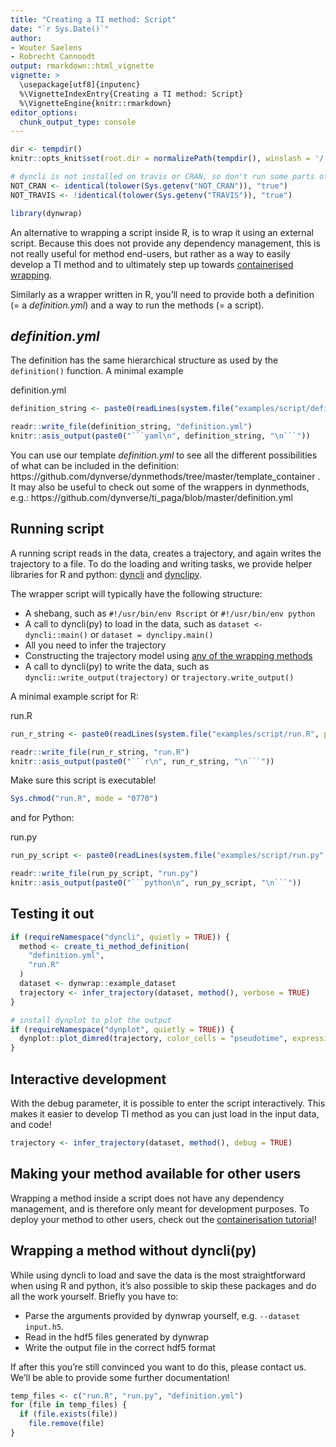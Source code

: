 ```yaml
---
title: "Creating a TI method: Script"
date: "`r Sys.Date()`"
author:
- Wouter Saelens
- Robrecht Cannoodt
output: rmarkdown::html_vignette
vignette: >
  \usepackage[utf8]{inputenc}
  %\VignetteIndexEntry{Creating a TI method: Script}
  %\VignetteEngine{knitr::rmarkdown}
editor_options: 
  chunk_output_type: console
---
```


```r
dir <- tempdir()
knitr::opts_knit$set(root.dir = normalizePath(tempdir(), winslash = '/'))

# dyncli is not installed on travis or CRAN, so don't run some parts of the vignette there
NOT_CRAN <- identical(tolower(Sys.getenv("NOT_CRAN")), "true")
NOT_TRAVIS <- !identical(tolower(Sys.getenv("TRAVIS")), "true")
```

```r
library(dynwrap)
```

An alternative to wrapping a script inside R, is to wrap it using an external script. Because this does not provide any dependency management, this is not really useful for method end-users, but rather as a way to easily develop a TI method and to ultimately step up towards [containerised wrapping](../create_ti_method_container).

Similarly as a wrapper written in R, you'll need to provide both a definition (= a _definition.yml_) and a way to run the methods (= a script).

## _definition.yml_

The definition has the same hierarchical structure as used by the `definition()` function. A minimal example

<div class="filename">definition.yml</div>
```r
definition_string <- paste0(readLines(system.file("examples/script/definition.yml", package = "dynwrap")), "\n", collapse = "")

readr::write_file(definition_string, "definition.yml")
knitr::asis_output(paste0("```yaml\n", definition_string, "\n```"))
```

You can use our template _definition.yml_ to see all the different possibilities of what can be included in the definition: https://github.com/dynverse/dynmethods/tree/master/template_container . It may also be useful to check out  some of the wrappers in dynmethods, e.g.: https://github.com/dynverse/ti_paga/blob/master/definition.yml

## Running script

A running script reads in the data, creates a trajectory, and again writes the trajectory to a file. To do the loading and writing tasks, we provide helper libraries for R and python: [dyncli](https://github.com/dynverse/dyncli) and [dynclipy](https://github.com/dynverse/dynclipy).

The wrapper script will typically have the following structure:

- A shebang, such as `#!/usr/bin/env Rscript` or `#!/usr/bin/env python`
- A call to dyncli(py) to load in the data, such as `dataset <- dyncli::main()` or `dataset = dynclipy.main()`
- All you need to infer the trajectory
- Constructing the trajectory model using [any of the wrapping methods](../create_ti_method_wrappers)
- A call to dyncli(py) to write the data, such as `dyncli::write_output(trajectory)` or `trajectory.write_output()`

A minimal example script for R:

<div class="filename">run.R</div>
```r
run_r_string <- paste0(readLines(system.file("examples/script/run.R", package = "dynwrap")), "\n", collapse = "")

readr::write_file(run_r_string, "run.R")
knitr::asis_output(paste0("```r\n", run_r_string, "\n```"))
```

Make sure this script is executable!

```r
Sys.chmod("run.R", mode = "0770")
```

and for Python:

<div class="filename">run.py</div>
```r
run_py_script <- paste0(readLines(system.file("examples/script/run.py", package = "dynwrap")), "\n", collapse = "")

readr::write_file(run_py_script, "run.py")
knitr::asis_output(paste0("```python\n", run_py_script, "\n```"))
```

## Testing it out

```r
if (requireNamespace("dyncli", quietly = TRUE)) {
  method <- create_ti_method_definition(
    "definition.yml",
    "run.R"
  )
  dataset <- dynwrap::example_dataset
  trajectory <- infer_trajectory(dataset, method(), verbose = TRUE)
}
```


```r
# install dynplot to plot the output
if (requireNamespace("dynplot", quietly = TRUE)) {
  dynplot::plot_dimred(trajectory, color_cells = "pseudotime", expression_source = as.matrix(dataset$expression))
}
```

## Interactive development

With the debug parameter, it is possible to enter the script interactively. This makes it easier to develop TI method as you can just load in the input data, and code!

```r
trajectory <- infer_trajectory(dataset, method(), debug = TRUE)
```

## Making your method available for other users

Wrapping a method inside a script does not have any dependency management, and is therefore only meant for development purposes. To deploy your method to other users, check out the [containerisation tutorial](../create_ti_method_container)!

## Wrapping a method without dyncli(py)

While using dyncli to load and save the data is the most straightforward when using R and python, it's also possible to skip these packages and do all the work yourself. Briefly you have to:

- Parse the arguments provided by dynwrap yourself, e.g. `--dataset input.h5`.
- Read in the hdf5 files generated by dynwrap
- Write the output file in the correct hdf5 format

If after this you're still convinced you want to do this, please contact us. We'll be able to provide some further documentation!

```r
temp_files <- c("run.R", "run.py", "definition.yml")
for (file in temp_files) {
  if (file.exists(file)) 
    file.remove(file)
}
```
